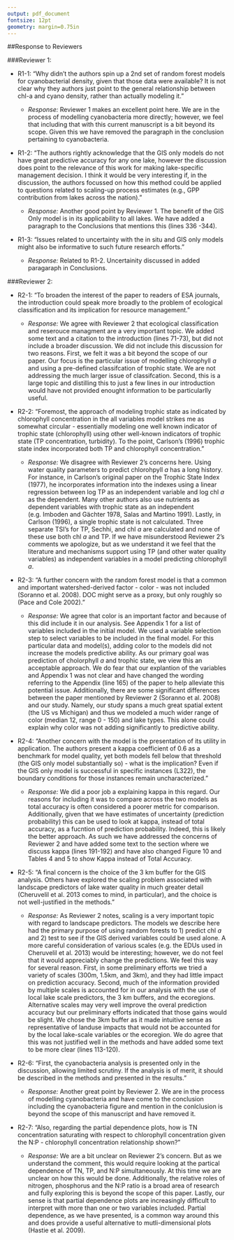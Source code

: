 ```yaml
---
output: pdf_document
fontsize: 12pt
geometry: margin=0.75in
---
```


##Response to Reviewers

###Reviewer 1: 

- R1-1: "Why didn't the authors spin up a 2nd set of random forest models for cyanobacterial density, given that those data were available? It is not clear why they authors just point to the general relationship between chl-a and cyano density, rather than actually modeling it."

    - *Response:* Reviewer 1 makes an excellent point here.  We are in the process of modelling cyanobacteria more directly; however, we feel that including that with this current manuscript is a bit beyond its scope.  Given this we have removed the paragraph in the conclusion pertaining to cyanobacteria. 
    
- R1-2: "The authors rightly acknowledge that the GIS only models do not have great predictive accuracy for any one lake, however the discussion does point to the relevance of this work for making lake-specific management decision. I think it would be very interesting if, in the discussion, the authors focussed on how this method could be applied to questions related to scaling-up process estimates (e.g., GPP contribution from lakes across the nation). "

    - *Response:* Another good point by Reviewer 1.  The benefit of the GIS Only model is in its applicability to all lakes.  We have added a paragraph to the Conclusions that mentions this (lines 336 -344).
    
- R1-3: "Issues related to uncertainty with the in situ and GIS only models might also be informative to such future research efforts. "

    - *Response:* Related to R1-2.  Uncertainity discussed in added paragaraph in Conclusions.
    
###Reviewer 2:

- R2-1: "To broaden the interest of the paper to readers of ESA journals, the introduction could speak more broadly to the problem of ecological classification and its implication for resource management."

    - *Response:* We agree with Reviewer 2 that ecological classification and reserouce managment are a very important topic.  We added some text and a citation to the introduction (lines 71-73), but did not include a broader discussion.  We did not include this discussion for two reasons.  First, we felt it was a bit beyond the scope of our paper.  Our focus is the particular issue of modelling chlorophyll *a* and using a pre-defined classifcation of trophic state.  We are not addressing the much larger issue of classifcation.  Second, this is a large topic and distilling this to just a few lines in our introduction would have not provided enought information to be particularlly useful.

- R2-2: "Foremost, the approach of modeling trophic state as indicated by chlorophyll concentration in the all variables model strikes me as somewhat circular - essentially modeling one well known indicator of trophic state (chlorophyll) using other well-known indicators of trophic state (TP concentration, turbidity). To the point, Carlson's (1996) trophic state index incorporated both TP and chlorophyll concentration. "

    - *Response:* We disagree with Reviewer 2's concerns here.  Using water quality parameters to predict chlorohpyll *a* has a long history.  For instance, in Carlson's original paper on the Trophic State Index (1977), he incorporates information into the indexes using a linear regression between log TP as an independent variable and log chl *a* as the dependent.  Many other authors also use nutrients as dependent variables with trophic state as an independent (e.g. Imboden and Gächter 1978, Salas and Martino 1991).  Lastly, in Carlson (1996), a single trophic state is not calculated.  Three separate TSI's for TP, Sechhi, and chl *a* are calculated and none of these use both chl *a* and TP.  If we have misunderstood Reviewer 2's comments we apologize, but as we understand it we feel that the literature and mechanisms support using TP (and other water quality variables) as independent variables in a model predicting chlorophyll *a*. 

- R2-3: "A further concern with the random forest model is that a common and important watershed-derived factor - color - was not included (Soranno et al. 2008). DOC might serve as a proxy, but only roughly so (Pace and Cole 2002). "

    - *Response:* We agree that color is an important factor and because of this did include it in our analysis.  See Appendix 1 for a list of variables included in the initial model.  We used a variable selection step to select variables to be included in the final model.  For this particular data and model(s), adding color to the models did not increase the models predictive ability.  As our primary goal was prediction of cholorphyll *a* and trophic state, we view this an acceptable approach.  We do fear that our explantion of the variables and Appendix 1 was not clear and have changed the wording referring to the Appendix (line 165) of the paper to help alleviate this potential issue. Additionally, there are some significant differences between the paper mentioned by Reviewer 2 (Soranno et al. 2008) and our study.  Namely, our study spans a much great spatial extent (the US vs Michigan) and thus we modeled a much wider range of color (median 12, range 0 - 150) and lake types.  This alone could explain why color was not adding significantly to predictive ability.    

- R2-4: "Another concern with the model is the presentation of its utility in application. The authors present a kappa coefficient of 0.6 as a benchmark for model quality, yet both models fell below that threshold (the GIS only model substantially so) - what is the implication? Even if the GIS only model is successful in specific instances (L322), the boundary conditions for those instances remain uncharacterized."

    - *Response:* We did a poor job a explaining kappa in this regard.  Our reasons for including it was to compare across the two models as total accuracy is often considered a poorer metric for comparison.  Additionally, given that we have estimates of uncertainty (prediction probability) this can be used to look at kappa, instead of total accuracy, as a fucntion of prediction probability.  Indeed, this is likely the better approach.  As such we have addressed the concerns of Reviewer 2 and have added some text to the section where we discuss kappa (lines 191-192) and have also changed Figure 10 and Tables 4 and 5 to show Kappa instead of Total Accuracy.     

- R2-5: "A final concern is the choice of the 3 km buffer for the GIS analysis. Others have explored the scaling problem associated with landscape predictors of lake water quality in much greater detail (Cheruvelil et al. 2013 comes to mind, in particular), and the choice is not well-justified in the methods."

    - *Response:* As Reviewer 2 notes, scaling is a very important topic with regard to landscape predictors.  The models we describe here had the primary purpose of using random forests to 1) predict chl *a* and 2) test to see if the GIS derived variables could be used alone.  A more careful consideration of various scales (e.g. the EDUs used in Cheruvelil et al. 2013) would be interesting; however, we do not feel that it would appreciably change the predictions.  We feel this way for several reason.  First, in some preliminary efforts we tried a variety of scales (300m, 1.5km, and 3km), and they had little impact on prediction accuracy.  Second, much of the information provided by multiple scales is accounted for in our analysis with the use of local lake scale predictors, the 3 km buffers, and the ecoregions.  Alternative scales may very well improve the overal prediction accuracy but our preliminary efforts indicated that those gains would be slight.  We chose the 3km buffer as it made intuitive sense as representative of landuse impacts that would not be accounted for by the local lake-scale variables or the ecoregion.  We do agree that this was not justified well in the methods and have added some text to be more clear (lines 113-120).  

- R2-6: "First, the cyanobacteria analysis is presented only in the discussion, allowing limited scrutiny. If the analysis is of merit, it should be described in the methods and presented in the results."

    - *Response:* Another great point by Reviewer 2.  We are in the process of modelling cyanobacteria and have come to the conclusion including the cyanobacteria figure and mention in the conlclusion is beyond the scope of this manuscript and have removed it.  

- R2-7: "Also, regarding the partial dependence plots, how is TN concentration saturating with respect to chlorophyll concentration given the N:P - chlorophyll concentration relationship shown?"

    - *Response:*  We are a bit unclear on Reviewer 2's concern.  But as we understand the comment, this would require looking at the partical dependence of TN, TP, and N:P simultaneously. At this time we are unclear on how this would be done.  Additionally, the relative roles of nitrogen, phosphorus and the N:P ratio is a broad area of research and fully exploring this is beyond the scope of this paper.  Lastly, our sense is that partial dependence plots are increasingly difficult to interpret with more than one or two variables included.  Partial dependence, as we have presented, is a common way around this and does provide a useful alternative to mutli-dimensional plots (Hastie et al. 2009). 
